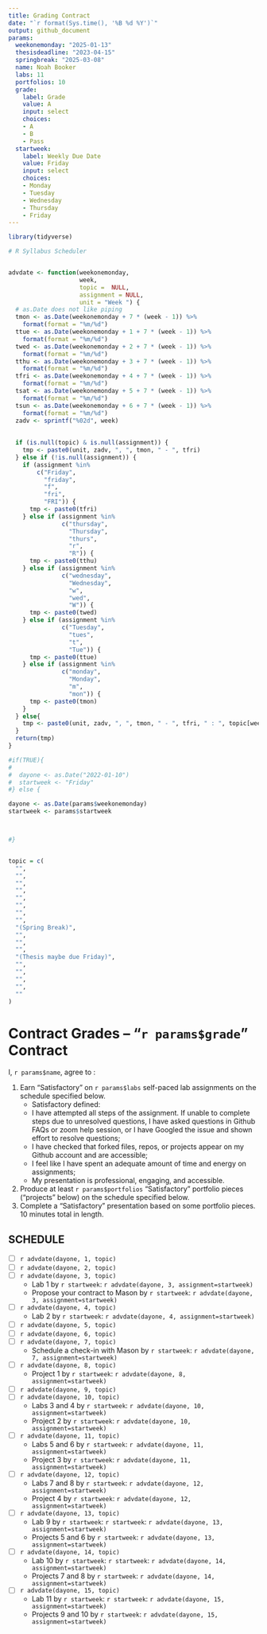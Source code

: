 ```yaml
---
title: Grading Contract
date: "`r format(Sys.time(), '%B %d %Y')`"
output: github_document
params:
  weekonemonday: "2025-01-13"
  thesisdeadline: "2023-04-15"
  springbreak: "2025-03-08"
  name: Noah Booker
  labs: 11
  portfolios: 10
  grade:
    label: Grade
    value: A
    input: select
    choices:
    - A
    - B
    - Pass
  startweek:
    label: Weekly Due Date
    value: Friday
    input: select
    choices:
    - Monday
    - Tuesday
    - Wednesday
    - Thursday
    - Friday
---
```


```r

library(tidyverse)

# R Syllabus Scheduler


advdate <- function(weekonemonday,
                    week,
                    topic =  NULL,
                    assignment = NULL,
                    unit = "Week ") {
  # as.Date does not like piping
  tmon <- as.Date(weekonemonday + 7 * (week - 1)) %>% 
    format(format = "%m/%d")
  ttue <- as.Date(weekonemonday + 1 + 7 * (week - 1)) %>%
    format(format = "%m/%d")
  twed <- as.Date(weekonemonday + 2 + 7 * (week - 1)) %>%
    format(format = "%m/%d")
  tthu <- as.Date(weekonemonday + 3 + 7 * (week - 1)) %>%
    format(format = "%m/%d")
  tfri <- as.Date(weekonemonday + 4 + 7 * (week - 1)) %>%
    format(format = "%m/%d")
  tsat <- as.Date(weekonemonday + 5 + 7 * (week - 1)) %>%
    format(format = "%m/%d")
  tsun <- as.Date(weekonemonday + 6 + 7 * (week - 1)) %>%
    format(format = "%m/%d")
  zadv <- sprintf("%02d", week)
  
  
  if (is.null(topic) & is.null(assignment)) {
    tmp <- paste0(unit, zadv, ", ", tmon, " - ", tfri)
  } else if (!is.null(assignment)) {
    if (assignment %in%
        c("Friday",
          "friday",
          "f",
          "fri",
          "FRI")) {
      tmp <- paste0(tfri)
    } else if (assignment %in%
               c("thursday",
                 "Thursday",
                 "thurs",
                 "r",
                 "R")) {
      tmp <- paste0(tthu)
    } else if (assignment %in%
               c("wednesday",
                 "Wednesday",
                 "w",
                 "wed",
                 "W")) {
      tmp <- paste0(twed)
    } else if (assignment %in%
               c("Tuesday",
                 "tues",
                 "t",
                 "Tue")) {
      tmp <- paste0(ttue)
    } else if (assignment %in%
               c("monday",
                 "Monday",
                 "m",
                 "mon")) {
      tmp <- paste0(tmon)
    }
  } else{
    tmp <- paste0(unit, zadv, ", ", tmon, " - ", tfri, " : ", topic[week])
  }
  return(tmp)
}

#if(TRUE){
#  
#  dayone <- as.Date("2022-01-10")
#  startweek <- "Friday"
#} else {

dayone <- as.Date(params$weekonemonday)
startweek <- params$startweek



#}


topic = c(
  "",
  "",
  "",
  "",
  "",
  "",
  "",
  "",
  "(Spring Break)",
  "",
  "",
  "",
  "(Thesis maybe due Friday)",
  "",
  "",
  "",
  "",
  ""
)

```

<!-- This contract is adapted from Annie Somerville's contract https://github.com/anniehsom -->



# Contract Grades – “`r params$grade`” Contract

I, `r params$name`, agree to :

1) Earn “Satisfactory” on `r params$labs` self-paced lab assignments on the schedule specified below.
	-  Satisfactory defined:
  	-  I have attempted all steps of the assignment. If unable to complete steps due to unresolved questions, I have asked questions in Github FAQs or zoom help session, or I have Googled the issue and shown effort to resolve questions;
  	-  I have checked that forked files, repos, or projects appear on my Github account and are accessible;
  	-  I feel like I have spent an adequate amount of time and energy on assignments; 
  	-  My presentation is professional, engaging, and accessible.
2) Produce at least `r params$portfolios` “Satisfactory” portfolio pieces ("projects" below) on the schedule specified below.
3) Complete a “Satisfactory” presentation based on some portfolio pieces. 10 minutes total in length.



## SCHEDULE



- [ ] `r advdate(dayone, 1, topic)`
- [ ] `r advdate(dayone, 2, topic)`
- [ ]  `r advdate(dayone, 3, topic)`
  - Lab 1 by `r startweek`:  `r advdate(dayone, 3, assignment=startweek)`
  - Propose your contract to Mason by `r startweek`:  `r advdate(dayone, 3, assignment=startweek)`
- [ ] `r advdate(dayone, 4, topic)`
  - Lab 2 by `r startweek`:  `r advdate(dayone, 4, assignment=startweek)`
- [ ] `r advdate(dayone, 5, topic)`
- [ ] `r advdate(dayone, 6, topic)`
- [ ] `r advdate(dayone, 7, topic)`
    - Schedule a check-in with Mason by `r startweek`:  `r advdate(dayone, 7, assignment=startweek)`
- [ ] `r advdate(dayone, 8, topic)`
  - Project 1 by `r startweek`:  `r advdate(dayone, 8, assignment=startweek)`
- [ ] `r advdate(dayone, 9, topic)`
- [ ] `r advdate(dayone, 10, topic)`
  - Labs 3 and 4  by `r startweek`:  `r advdate(dayone, 10, assignment=startweek)`
  - Project 2 by `r startweek`:  `r advdate(dayone, 10, assignment=startweek)`
- [ ] `r advdate(dayone, 11, topic)`
  - Labs 5 and 6 by `r startweek`:  `r advdate(dayone, 11, assignment=startweek)`
  - Project 3 by `r startweek`:  `r advdate(dayone, 11, assignment=startweek)`
- [ ] `r advdate(dayone, 12, topic)`
  - Labs 7 and 8 by `r startweek`:  `r advdate(dayone, 12, assignment=startweek)`
  - Project 4 by `r startweek`:  `r advdate(dayone, 12, assignment=startweek)`
- [ ] `r advdate(dayone, 13, topic)`
  - Lab 9 by `r startweek`:  `r startweek`:  `r advdate(dayone, 13,           assignment=startweek)`
  - Projects 5 and 6 by `r startweek`:  `r advdate(dayone, 13, assignment=startweek)`
- [ ] `r advdate(dayone, 14, topic)`
  - Lab 10 by `r startweek`:  `r startweek`:  `r advdate(dayone, 14,           assignment=startweek)`
  - Projects 7 and 8 by `r startweek`:  `r advdate(dayone, 14, assignment=startweek)`
- [ ] `r advdate(dayone, 15, topic)`
  - Lab 11 by `r startweek`:  `r startweek`:  `r advdate(dayone, 15,           assignment=startweek)`
  - Projects 9 and 10 by `r startweek`:  `r advdate(dayone, 15, assignment=startweek)`

